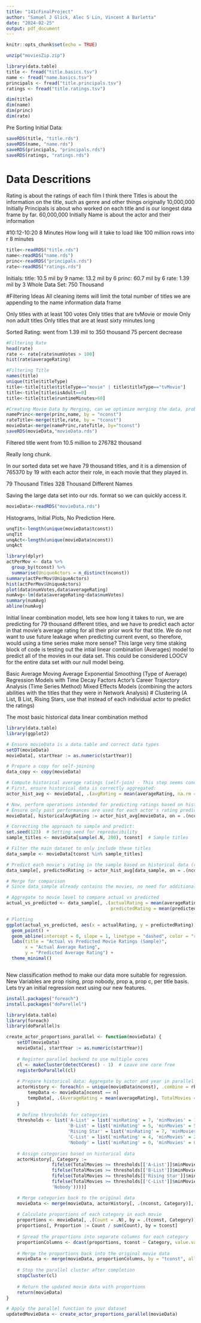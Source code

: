 ---
title: "141cFinalProject"
author: "Samuel J Glick, Alec S Lin, Vincent A Barletta"
date: "2024-02-25"
output: pdf_document
---

```{r setup, include=FALSE}
knitr::opts_chunk$set(echo = TRUE)
```
```{r Unzipping}
unzip("moviesZip.zip")
```
```{r Reading Tsv's}
library(data.table)
title <- fread("title.basics.tsv")
name <- fread("name.basics.tsv")
principals <- fread("title.principals.tsv")
ratings <- fread("title.ratings.tsv")
```
```{r}
dim(title)
dim(name)
dim(princ)
dim(rate)
```
Pre Sorting Initial Data: 

```{r Efficient RDS Datafile Storage}
saveRDS(title, "title.rds")
saveRDS(name, "name.rds")
saveRDS(principals, "principals.rds")
saveRDS(ratings, "ratings.rds")
```
# Data Descritions
Rating is about the ratings of each film I think there 
Titles is about the information on the title, such as genre and other things originally 10,000,000 Initially
Principals is about who worked on each title and is our longest data frame by far. 60,000,000 Initially
Name is about the actor and their information

#10:12-10:20 8 Minutes How long will it take to load like 100 million rows into r
8 minutes
```{r Unpacking the files without having to load them each time}
title<-readRDS("title.rds")
name<-readRDS("name.rds")
princ<-readRDS("principals.rds")
rate<-readRDS("ratings.rds")
```
Initials:
title: 10.5 mil by 9
name: 13.2 mil by 6
princ: 60.7 mil by 6
rate: 1.39 mil by 3
Whole Data Set: 750 Thousand

#Filtering Ideas
All cleaning items will limit the total number of titles we are appending to the name information data frame

Only titles with at least 100 votes
Only titles that are tvMovie or movie
Only non adult titles
Only titles that are at least sixty minutes long


Sorted Rating: went from 1.39 mil to 350 thousand 75 percent decrease
```{r Filtering the Rate Data Frame}
#Filtering Rate
head(rate)
rate <- rate[rate$numVotes > 100]
hist(rate$averageRating)

#Filtering Title
names(title)
unique(title$titleType)
title<-title[title$titleType=="movie" | title$titleType=="tvMovie"]
title<-title[title$isAdult==0]
title<-title[title$runtimeMinutes>60]

#Creating Movie Data by Merging, can we optimize merging the data, probably should drop columns and 
namePrinc<-merge(princ,name, by = "nconst")
rateTitle<-merge(title,rate, by = "tconst")
movieData<-merge(namePrinc,rateTitle, by="tconst")
saveRDS(movieData,"movieData.rds")
```
Filtered title went from 10.5 million to 276782 thousand


Really long chunk. 


In our sorted data set we have 79 thousand titles, and it is a dimension of 765370 by 19 with each actor their role, in each movie that they played in. 

79 Thousand Titles
328 Thousand Different Names

Saving the large data set into our rds. format so we can quickly access it. 
```{r Reading in all movieData }
movieData<-readRDS("movieData.rds")
```

Histograms, Initial Plots, No Prediction Here.
```{r Exploratory Data Analysis}
unqTit<-length(unique(movieData$tconst))
unqTit
unqAct<-length(unique(movieData$nconst))
unqAct

library(dplyr)
actPerMov <- data %>%
  group_by(tconst) %>%
  summarise(UniqueActors = n_distinct(nconst))
summary(actPerMov$UniqueActors)
hist(actPerMov$UniqueActors)
plot(data$numVotes,data$averageRating)
numAvg<-lm(data$averageRating~data$numVotes)
summary(numAvg)
abline(numAvg)
```
Initial linear combination model, lets see how long it takes to run, we are predicting for 79 thousand different titles, and we have to predict each actor in that movie's average rating for all their prior work for that title. We do not want to use future leakage when predicting current event, so therefore, would using a time series make more sense? This large very time staking block of code is testing out the intial linear combination (Averages) model to predict all of the movies in our data set. This could be considered LOOCV for the entire data set with our null model being.

Basic Average
Moving Average
Exponential Smoothing (Type of Average)
Regression Models with Time Decay Factors
Actor's Career Trajectory Analysis (Time Series Method)
Mixed Effects Models (combining the actors abilities with the titles that they were in
Network Analysis)
# Clustering (A List, B List, Rising Stars, use that instead of each individual actor to predict the ratings)

The most basic historical data linear combination method
```{r}
library(data.table)
library(ggplot2)

# Ensure movieData is a data.table and correct data types
setDT(movieData)
movieData[, startYear := as.numeric(startYear)]

# Prepare a copy for self-joining
data_copy <- copy(movieData)

# Compute historical average ratings (self-join) - This step seems conceptualized incorrectly
# First, ensure historical data is correctly aggregated:
actor_hist_avg <- movieData[, .(avgRating = mean(averageRating, na.rm = TRUE)), by = .(nconst, startYear)]

# Now, perform operations intended for predicting ratings based on historical data
# Ensure only past performances are used for each actor's rating prediction
movieData[, historicalAvgRating := actor_hist_avg[movieData, on = .(nconst, startYear < startYear), mean(avgRating), by = .EACHI]$V1]

# Correcting the approach to sample and predict:
set.seed(123)  # Setting seed for reproducibility
sample_titles <- movieData[sample(.N, 200), tconst]  # Sample titles

# Filter the main dataset to only include these titles
data_sample <- movieData[tconst %in% sample_titles]

# Predict each movie's rating in the sample based on historical data (revised correctly)
data_sample[, predictedRating := actor_hist_avg[data_sample, on = .(nconst, startYear <= startYear), mean(avgRating, na.rm = TRUE), by = .EACHI]$V1]

# Merge for comparison
# Since data_sample already contains the movies, no need for additional merge here

# Aggregate to movie level to compare actual vs predicted
actual_vs_predicted <- data_sample[, .(actualRating = mean(averageRating, na.rm = TRUE), 
                                       predictedRating = mean(predictedRating, na.rm = TRUE)), by = tconst]

# Plotting
ggplot(actual_vs_predicted, aes(x = actualRating, y = predictedRating)) +
  geom_point() +
  geom_abline(intercept = 0, slope = 1, linetype = "dashed", color = "red") +
  labs(title = "Actual vs Predicted Movie Ratings (Sample)",
       x = "Actual Average Rating",
       y = "Predicted Average Rating") +
  theme_minimal()



```

New classification method to make our data more suitable for regression. New Variables are prop rising, prop nobody, prop a, prop c, per title basis. Lets try an initial regression next using our new features. 

```{r Packages}
install.packages("foreach")
install.packages("doParellel")
```

```{r  Turn The Data Into A, B, C, Nobodys, Rising Stars, Data Should }
library(data.table)
library(foreach)
library(doParallel)s

create_actor_proportions_parallel <- function(movieData) {
    setDT(movieData)
    movieData[, startYear := as.numeric(startYear)]
    
    # Register parallel backend to use multiple cores
    cl <- makeCluster(detectCores() - 1)  # Leave one core free
    registerDoParallel(cl)
    
    # Prepare historical data: Aggregate by actor and year in parallel
    actorHistory <- foreach(n = unique(movieData$nconst), .combine = rbind, .packages = 'data.table') %dopar% {
        tempData <- movieData[nconst == n]
        tempData[, .(AverageRating = mean(averageRating), TotalMovies = .N, LatestYear = max(startYear)), by = .(nconst)]
    }
    
    # Define thresholds for categories
    thresholds <- list('A-List' = list('minRating' = 7, 'minMovies' = 10),
                       'B-List' = list('minRating' = 5, 'minMovies' = 5),
                       'Rising Star' = list('minRating' = 7, 'minMovies' = 3),
                       'C-List' = list('minRating' = 4, 'minMovies' = 2),
                       'Nobody' = list('minRating' = 0, 'minMovies' = 0))
    
    # Assign categories based on historical data
    actorHistory[, Category := 
                 fifelse(TotalMovies >= thresholds[['A-List']]$minMovies & AverageRating >= thresholds[['A-List']]$minRating, 'A-List',
                 fifelse(TotalMovies >= thresholds[['B-List']]$minMovies & AverageRating >= thresholds[['B-List']]$minRating, 'B-List',
                 fifelse(TotalMovies >= thresholds[['Rising Star']]$minMovies & AverageRating >= thresholds[['Rising Star']]$minRating & (LatestYear == max(movieData$startYear)), 'Rising Star',
                 fifelse(TotalMovies >= thresholds[['C-List']]$minMovies & AverageRating >= thresholds[['C-List']]$minRating, 'C-List',
                 'Nobody'))))]

    # Merge categories back to the original data
    movieData <- merge(movieData, actorHistory[, .(nconst, Category)], by = "nconst", all.x = TRUE)
    
    # Calculate proportions of each category in each movie
    proportions <- movieData[, .(Count = .N), by = .(tconst, Category)]
    proportions[, Proportion := Count / sum(Count), by = tconst]
    
    # Spread the proportions into separate columns for each category
    proportionColumns <- dcast(proportions, tconst ~ Category, value.var = "Proportion", fill = 0)
    
    # Merge the proportions back into the original movie data
    movieData <- merge(movieData, proportionColumns, by = "tconst", all.x = TRUE)
    
    # Stop the parallel cluster after completion
    stopCluster(cl)
    
    # Return the updated movie data with proportions
    return(movieData)
}

# Apply the parallel function to your dataset
updatedMovieData <- create_actor_proportions_parallel(movieData)

```
